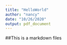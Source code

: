 ```yaml
---
title: "HelloWorld"
author: "nancy"
date: "10/26/2020"
output: pdf_document
---
```



##This is a markdown files